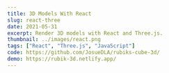 ---
title: 3D Models With React
slug: react-three
date: 2021-05-31
excerpt: Render 3D models with React and Three.js.
thumbnail: ../images/react.png
tags: ["React", "Three.js", "JavaScript"]
code: https://github.com/JosueDLA/rubiks-cube-3d/
demo: https://rubik-3d.netlify.app/
---
